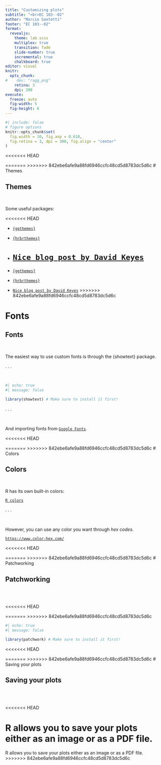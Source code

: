 ```yaml
---
title: "Customizing plots"
subtitle: "<br>EC 103--02"
author: "Marcio Santetti"
footer: "EC 103--02"
format: 
  revealjs:
    theme: lab.scss
    multiplex: true
    transition: fade
    slide-number: true
    incremental: true 
    chalkboard: true
editor: visual
knitr:
  opts_chunk:
#    dev: "ragg_png"
    retina: 3
    dpi: 200
execute:
  freeze: auto
  fig-width: 5
  fig-height: 6
---
```


```r
#| include: false
# figure options
knitr::opts_chunk$set(
  fig.width = 10, fig.asp = 0.618,
  fig.retina = 3, dpi = 300, fig.align = "center"
)
```

\<\<\<\<\<\<\< HEAD

======= \>\>\>\>\>\>\> 842ebe6afe9a88fd6946ccfc48cd5d8783dc5d6c \# Themes

## Themes

<br>

Some useful packages:

\<\<\<\<\<\<\< HEAD

-   [`{ggthemes}`](https://yutannihilation.github.io/allYourFigureAreBelongToUs/ggthemes/)

-   [`{hrbrthemes}`](https://github.com/hrbrmstr/hrbrthemes)

-   

    # [`Nice blog post by David Keyes`](https://rfortherestofus.com/2019/08/themes-to-improve-your-ggplot-figures/)

-   [`{ggthemes}`](https://yutannihilation.github.io/allYourFigureAreBelongToUs/ggthemes/)

-   [`{hrbrthemes}`](https://github.com/hrbrmstr/hrbrthemes)

-   [`Nice blog post by David Keyes`](https://rfortherestofus.com/2019/08/themes-to-improve-your-ggplot-figures/) \>\>\>\>\>\>\> 842ebe6afe9a88fd6946ccfc48cd5d8783dc5d6c

# Fonts

## Fonts

<br>

The easiest way to use custom fonts is through the {showtext} package.

. . .

<br>

```r
#| echo: true
#| message: false

library(showtext) # Make sure to install it first!


```

. . .

<br>

And importing fonts from [`Google Fonts`](https://fonts.google.com/).

\<\<\<\<\<\<\< HEAD

======= \>\>\>\>\>\>\> 842ebe6afe9a88fd6946ccfc48cd5d8783dc5d6c \# Colors

## Colors

<br>

R has its own built-in colors:

[`R colors`](https://www.datanovia.com/en/blog/awesome-list-of-657-r-color-names/)

. . .

<br>

However, you can use any color you want through *hex codes*.

[`https://www.color-hex.com/`](https://www.color-hex.com/)

\<\<\<\<\<\<\< HEAD

======= \>\>\>\>\>\>\> 842ebe6afe9a88fd6946ccfc48cd5d8783dc5d6c \# Patchworking

## Patchworking

<br><br>

\<\<\<\<\<\<\< HEAD

======= \>\>\>\>\>\>\> 842ebe6afe9a88fd6946ccfc48cd5d8783dc5d6c

```r
#| echo: true
#| message: false

library(patchwork) # Make sure to install it first!


```

\<\<\<\<\<\<\< HEAD

======= \>\>\>\>\>\>\> 842ebe6afe9a88fd6946ccfc48cd5d8783dc5d6c \# Saving your plots

## Saving your plots

<br><br>

\<\<\<\<\<\<\< HEAD

# R allows you to save your plots either as an image or as a PDF file.

R allows you to save your plots either as an image or as a PDF file. \>\>\>\>\>\>\> 842ebe6afe9a88fd6946ccfc48cd5d8783dc5d6c
